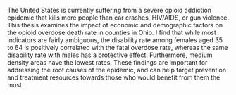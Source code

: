 The United States is currently suffering from a severe opioid addiction epidemic that kills more people than car crashes, HIV/AIDS, or gun violence. This thesis examines the impact of economic and demographic factors on the opioid overdose death rate in counties in Ohio. I find that while most indicators are fairly ambiguous, the disability rate among females aged 35 to 64 is positively correlated with the fatal overdose rate, whereas the same disability rate with males has a protective effect. Furthermore, medium density areas have the lowest rates. These findings are important for addressing the root causes of the epidemic, and can help target prevention and treatment resources towards those who would benefit from them the most.
